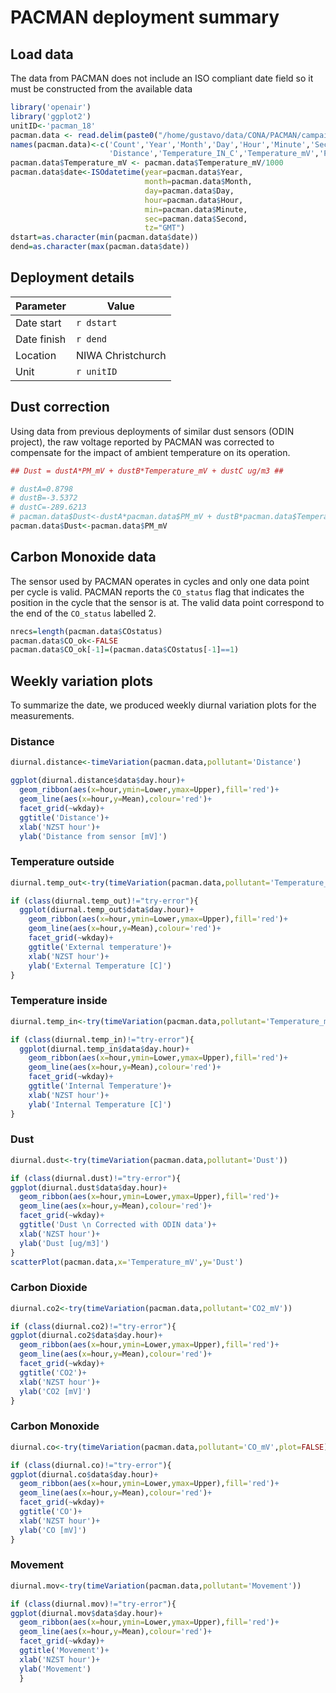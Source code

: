 PACMAN deployment summary
========================================================
Load data
-------------------------------
The data from PACMAN does not include an ISO compliant date field so it must be constructed from the available data
```r
library('openair')
library('ggplot2')
unitID<-'pacman_18'
pacman.data <- read.delim(paste0("/home/gustavo/data/CONA/PACMAN/campaign/",unitID,".txt"))
names(pacman.data)<-c('Count','Year','Month','Day','Hour','Minute','Second',
                      'Distance','Temperature_IN_C','Temperature_mV','PM_mV','CO2_mV','CO_mV','Movement','COstatus')
pacman.data$Temperature_mV <- pacman.data$Temperature_mV/1000
pacman.data$date<-ISOdatetime(year=pacman.data$Year,
                              month=pacman.data$Month,
                              day=pacman.data$Day,
                              hour=pacman.data$Hour,
                              min=pacman.data$Minute,
                              sec=pacman.data$Second,
                              tz="GMT")
dstart=as.character(min(pacman.data$date))
dend=as.character(max(pacman.data$date))
```

Deployment details
--------------------------------
Parameter | Value
------------- | -------------
Date start | `r dstart`
Date finish | `r dend`
Location | NIWA Christchurch
Unit | `r unitID`


Dust correction
------------------------------
Using data from previous deployments of similar dust sensors (ODIN project), the raw voltage reported by PACMAN was corrected to compensate for the impact of ambient temperature on its operation.

```r
## Dust = dustA*PM_mV + dustB*Temperature_mV + dustC ug/m3 ##

# dustA=0.8798
# dustB=-3.5372
# dustC=-289.6213
# pacman.data$Dust<-dustA*pacman.data$PM_mV + dustB*pacman.data$Temperature_mV + dustC
pacman.data$Dust<-pacman.data$PM_mV
```

Carbon Monoxide data
------------------------------
The sensor used by PACMAN operates in cycles and only one data point per cycle is valid. PACMAN reports the `CO_status` flag that indicates the position in the cycle that the sensor is at. The valid data point correspond to the end of the `CO_status` labelled 2.

```r
nrecs=length(pacman.data$COstatus)
pacman.data$CO_ok<-FALSE
pacman.data$CO_ok[-1]=(pacman.data$COstatus[-1]==1)
```

Weekly variation plots
-----------------------------
To summarize the date, we produced weekly diurnal variation plots for the measurements.

### Distance
```r
diurnal.distance<-timeVariation(pacman.data,pollutant='Distance')
```
```r
ggplot(diurnal.distance$data$day.hour)+
  geom_ribbon(aes(x=hour,ymin=Lower,ymax=Upper),fill='red')+
  geom_line(aes(x=hour,y=Mean),colour='red')+
  facet_grid(~wkday)+
  ggtitle('Distance')+
  xlab('NZST hour')+
  ylab('Distance from sensor [mV]')
```

### Temperature outside
```r
diurnal.temp_out<-try(timeVariation(pacman.data,pollutant='Temperature_IN_C'))
```
```r
if (class(diurnal.temp_out)!="try-error"){
  ggplot(diurnal.temp_out$data$day.hour)+
    geom_ribbon(aes(x=hour,ymin=Lower,ymax=Upper),fill='red')+
    geom_line(aes(x=hour,y=Mean),colour='red')+
    facet_grid(~wkday)+
    ggtitle('External temperature')+
    xlab('NZST hour')+
    ylab('External Temperature [C]')
}
```

### Temperature inside
```r
diurnal.temp_in<-try(timeVariation(pacman.data,pollutant='Temperature_mV'))
```
```r
if (class(diurnal.temp_in)!="try-error"){
  ggplot(diurnal.temp_in$data$day.hour)+
    geom_ribbon(aes(x=hour,ymin=Lower,ymax=Upper),fill='red')+
    geom_line(aes(x=hour,y=Mean),colour='red')+
    facet_grid(~wkday)+
    ggtitle('Internal Temperature')+
    xlab('NZST hour')+
    ylab('Internal Temperature [C]')
}
```

### Dust
```r
diurnal.dust<-try(timeVariation(pacman.data,pollutant='Dust'))
```
```r
if (class(diurnal.dust)!="try-error"){
ggplot(diurnal.dust$data$day.hour)+
  geom_ribbon(aes(x=hour,ymin=Lower,ymax=Upper),fill='red')+
  geom_line(aes(x=hour,y=Mean),colour='red')+
  facet_grid(~wkday)+
  ggtitle('Dust \n Corrected with ODIN data')+
  xlab('NZST hour')+
  ylab('Dust [ug/m3]')
}
scatterPlot(pacman.data,x='Temperature_mV',y='Dust')
```

### Carbon Dioxide
```r
diurnal.co2<-try(timeVariation(pacman.data,pollutant='CO2_mV'))
```
```r
if (class(diurnal.co2)!="try-error"){
ggplot(diurnal.co2$data$day.hour)+
  geom_ribbon(aes(x=hour,ymin=Lower,ymax=Upper),fill='red')+
  geom_line(aes(x=hour,y=Mean),colour='red')+
  facet_grid(~wkday)+
  ggtitle('CO2')+
  xlab('NZST hour')+
  ylab('CO2 [mV]')
}
```

### Carbon Monoxide
```r
diurnal.co<-try(timeVariation(pacman.data,pollutant='CO_mV',plot=FALSE))
```
```r
if (class(diurnal.co)!="try-error"){
ggplot(diurnal.co$data$day.hour)+
  geom_ribbon(aes(x=hour,ymin=Lower,ymax=Upper),fill='red')+
  geom_line(aes(x=hour,y=Mean),colour='red')+
  facet_grid(~wkday)+
  ggtitle('CO')+
  xlab('NZST hour')+
  ylab('CO [mV]')
}
```

### Movement
```r
diurnal.mov<-try(timeVariation(pacman.data,pollutant='Movement'))
```
```r
if (class(diurnal.mov)!="try-error"){
ggplot(diurnal.mov$data$day.hour)+
  geom_ribbon(aes(x=hour,ymin=Lower,ymax=Upper),fill='red')+
  geom_line(aes(x=hour,y=Mean),colour='red')+
  facet_grid(~wkday)+
  ggtitle('Movement')+
  xlab('NZST hour')+
  ylab('Movement')
  }
```
